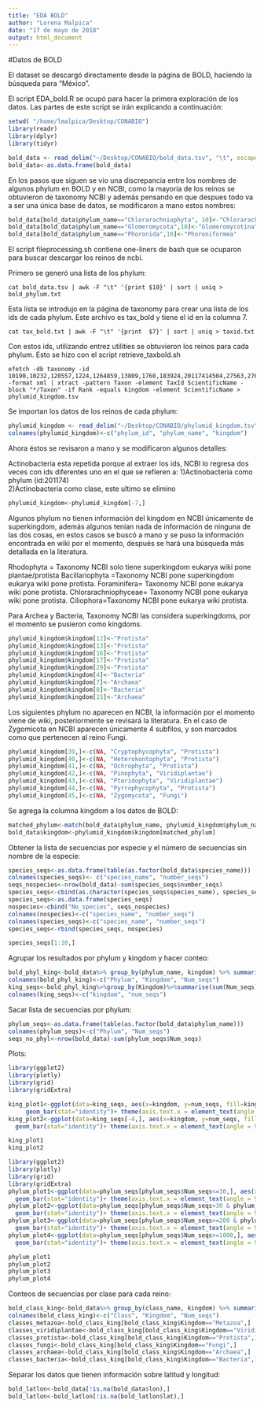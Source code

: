```yaml
---
title: "EDA BOLD"
author: "Lorena Malpica"
date: "17 de mayo de 2018"
output: html_document
---
```


#Datos de BOLD

El dataset se descargó directamente desde la página de BOLD, haciendo la búsqueda para "México". 

El script EDA_bold.R se ocupó para hacer la primera exploración de los datos. Las partes de este script se irán explicando a continuación:

```r
setwd( "/home/lmalpica/Desktop/CONABIO")
library(readr)
library(dplyr)
library(tidyr)

bold_data <- read_delim("~/Desktop/CONABIO/bold_data.tsv", "\t", escape_double = FALSE, trim_ws = TRUE)
bold_data<-as.data.frame(bold_data)


```

En los pasos que siguen se vio una discrepancia entre los nombres de algunos phylum en BOLD y en NCBI, como la mayoría de los reinos se obtuvieron de taxonomy NCBI y además pensando en que despues todo va a ser una única base de datos, se modificaron a mano estos nombres:

```r

bold_data[bold_data$phylum_name=="Chlorarachniophyta", 10]<-"Chlorarachniophyceae"
bold_data[bold_data$phylum_name=="Glomeromycota",10]<-"Glomeromycotina"
bold_data[bold_data$phylum_name=="Phoronida",10]<-"Phoroniformea"


```


El script fileprocessing.sh contiene one-liners de bash que se ocuparon para buscar descargar los reinos de ncbi. 

Primero se generó una lista de los phylum:

```
cat bold_data.tsv | awk -F "\t" '{print $10}' | sort | uniq > bold_phylum.txt
```

Esta lista se introdujo en la página de taxonomy para crear una lista de los ids de cada phylum. Este archivo es tax_bold y tiene el id en la columna 7.

```
cat tax_bold.txt | awk -F "\t" '{print  $7}' | sort | uniq > taxid.txt
```

Con estos ids, utilizando entrez utilities se obtuvieron los reinos para cada phylum. Esto se hizo con el script retrieve_taxbold.sh


```
efetch -db taxonomy -id 10190,10232,120557,1224,1264859,13809,1760,183924,20117414504,27563,2763,2836,287987,28889,29178,29197,3041,3195,3208,3398,35493,451507,451827,451828,4890,5204,58020,5878,6040,6073,6157,6231,6340,6447,6656,7586,7711 -format xml | xtract -pattern Taxon -element TaxId ScientificName -block "*/Taxon" -if Rank -equals kingdom -element ScientificName > phylumid_kingdom.tsv
```

Se importan los datos de los reinos de cada phylum:

```r
phylumid_kingdom <- read_delim("~/Desktop/CONABIO/phylumid_kingdom.tsv",  "\t", escape_double = FALSE, col_names = FALSE, trim_ws = TRUE)
colnames(phylumid_kingdom)<-c("phylum_id", "phylum_name", "kingdom")

```

Ahora éstos se revisaron a mano y se modificaron algunos detalles:

Actinobacteria esta repetida porque al extraer los ids, NCBI lo regresa dos veces con ids diferentes uno en el que se refieren a:
1)Actinobacteria como phylum (id:201174)  
2)Actinobacteria como clase, este ultimo se elimino

```r
phylumid_kingdom<-phylumid_kingdom[-7,]
```


Algunos phylum no tienen información del kingdom en NCBI únicamente de superkingdom, además algunos tenían nada de información de ninguna de las dos cosas, en estos casos se buscó a mano y se puso la información encontrada en wiki por el momento, después se hará una búsqueda más detallada en la literatura.

Rhodophyta = Taxonomy NCBI solo tiene superkingdom eukarya wiki pone plantae/protista
Bacillariophyta =Taxonomy NCBI pone superkingdom eukarya wiki pone protista.
Foraminifera= Taxonomy NCBI pone eukarya wiki pone protista.
Chlorarachniophyceae= Taxonomy NCBI pone eukarya wiki pone protista.
Ciliophora=Taxonomy NCBI pone eukarya wiki protista.

Para Archea y Bacteria, Taxonomy NCBI las considera superkingdoms, por el momento se pusieron como kingdoms. 

```r
phylumid_kingdom$kingdom[12]<-"Protista"
phylumid_kingdom$kingdom[13]<-"Protista"
phylumid_kingdom$kingdom[16]<-"Protista"
phylumid_kingdom$kingdom[17]<-"Protista"
phylumid_kingdom$kingdom[29]<-"Protista"
phylumid_kingdom$kingdom[4]<-"Bacteria"
phylumid_kingdom$kingdom[7]<-"Archaea"
phylumid_kingdom$kingdom[8]<-"Bacteria"
phylumid_kingdom$kingdom[15]<-"Archaea"
```

Los siguientes phylum no aparecen en NCBI, la información por el momento viene de wiki, posteriormente se revisará la literatura. En el caso de Zygomicota en NCBI aparecen únicamente 4 subfilos, y son marcados como que pertenecen al reino Fungi.

```r
phylumid_kingdom[39,]<-c(NA, "Cryptophycophyta", "Protista")
phylumid_kingdom[40,]<-c(NA, "Heterokontophyta", "Protista")
phylumid_kingdom[41,]<-c(NA, "Ochrophyta", "Protista")
phylumid_kingdom[42,]<-c(NA, "Pinophyta", "Viridiplantae")
phylumid_kingdom[43,]<-c(NA, "Pteridophyta", "Viridiplantae")
phylumid_kingdom[44,]<-c(NA, "Pyrrophycophyta", "Protista")
phylumid_kingdom[45,]<-c(NA, "Zygomycota", "Fungi")

```

Se agrega la columna kingdom a los datos de BOLD:

```r
matched_phylum<-match(bold_data$phylum_name, phylumid_kingdom$phylum_name)
bold_data$kingdom<-phylumid_kingdom$kingdom[matched_phylum]

```

Obtener la lista de secuencias por especie y el número de secuencias sin nombre de la especie:

```r

species_seqs<-as.data.frame(table(as.factor(bold_data$species_name)))
colnames(species_seqs)<- c("species_name", "number_seqs")
seqs_nospecies<-nrow(bold_data)-sum(species_seqs$number_seqs)
species_seqs<-cbind(as.character(species_seqs$species_name), species_seqs$number_seqs)
species_seqs<-as.data.frame(species_seqs)
nospecies<-cbind("No_species", seqs_nospecies)
colnames(nospecies)<-c("species_name", "number_seqs")
colnames(species_seqs)<-c("species_name", "number_seqs")
species_seqs<-rbind(species_seqs, nospecies)

species_seqs[1:10,]
```

Agrupar los resultados por phylum y kingdom y hacer conteo:

```r
bold_phyl_king<-bold_data%>% group_by(phylum_name, kingdom) %>% summarise(n())
colnames(bold_phyl_king)<-c("Phylum", "Kingdom", "Num_seqs")
king_seqs<-bold_phyl_king%>%group_by(Kingdom)%>%summarise(sum(Num_seqs))
colnames(king_seqs)<-c("kingdom", "num_seqs")

```
Sacar lista de secuencias por phylum:

```r
phylum_seqs<-as.data.frame(table(as.factor(bold_data$phylum_name)))
colnames(phylum_seqs)<-c("Phylum", "Num_seqs")
seqs_no_phyl<-nrow(bold_data)-sum(phylum_seqs$Num_seqs)
```

Plots:
```r

library(ggplot2)
library(plotly)
library(grid)
library(gridExtra)

king_plot1<-ggplot(data=king_seqs, aes(x=kingdom, y=num_seqs, fill=kingdom)) +
     geom_bar(stat="identity")+ theme(axis.text.x = element_text(angle = 90))
king_plot2<-ggplot(data=king_seqs[-4,], aes(x=kingdom, y=num_seqs, fill=kingdom)) +
  geom_bar(stat="identity")+ theme(axis.text.x = element_text(angle = 90))

king_plot1
king_plot2

```


```r
library(ggplot2)
library(plotly)
library(grid)
library(gridExtra)
phylum_plot1<-ggplot(data=phylum_seqs[phylum_seqs$Num_seqs<=30,], aes(x=Phylum, y=Num_seqs, fill=Phylum)) +
  geom_bar(stat="identity")+ theme(axis.text.x = element_text(angle = 90))
phylum_plot2<-ggplot(data=phylum_seqs[phylum_seqs$Num_seqs>30 & phylum_seqs$Num_seqs<200,], aes(x=Phylum, y=Num_seqs, fill=Phylum)) +
  geom_bar(stat="identity")+ theme(axis.text.x = element_text(angle = 90)) 
phylum_plot3<-ggplot(data=phylum_seqs[phylum_seqs$Num_seqs>=200 & phylum_seqs$Num_seqs<1000,], aes(x=Phylum, y=Num_seqs, fill=Phylum)) +
  geom_bar(stat="identity")+ theme(axis.text.x = element_text(angle = 90)) 
phylum_plot4<-ggplot(data=phylum_seqs[phylum_seqs$Num_seqs>=1000,], aes(x=Phylum, y=Num_seqs, fill=Phylum)) +
  geom_bar(stat="identity")+ theme(axis.text.x = element_text(angle = 90)) 

phylum_plot1
phylum_plot2
phylum_plot3
phylum_plot4
```

Conteos de secuencias por clase para cada reino:

```r
bold_class_king<-bold_data%>% group_by(class_name, kingdom) %>% summarise(n())
colnames(bold_class_king)<-c("Class", "Kingdom", "Num_seqs")
classes_metazoa<-bold_class_king[bold_class_king$Kingdom=="Metazoa",]
classes_viridiplantae<-bold_class_king[bold_class_king$Kingdom=="Viridiplantae",]
classes_protista<-bold_class_king[bold_class_king$Kingdom=="Protista",]
classes_fungi<-bold_class_king[bold_class_king$Kingdom=="Fungi",]
classes_archaea<-bold_class_king[bold_class_king$Kingdom=="Archaea",]
classes_bacteria<-bold_class_king[bold_class_king$Kingdom=="Bacteria",]


```


Separar los datos que tienen información sobre latitud y longitud:
```r
bold_latlon<-bold_data[!is.na(bold_data$lon),]
bold_latlon<-bold_latlon[!is.na(bold_latlon$lat),]
```


